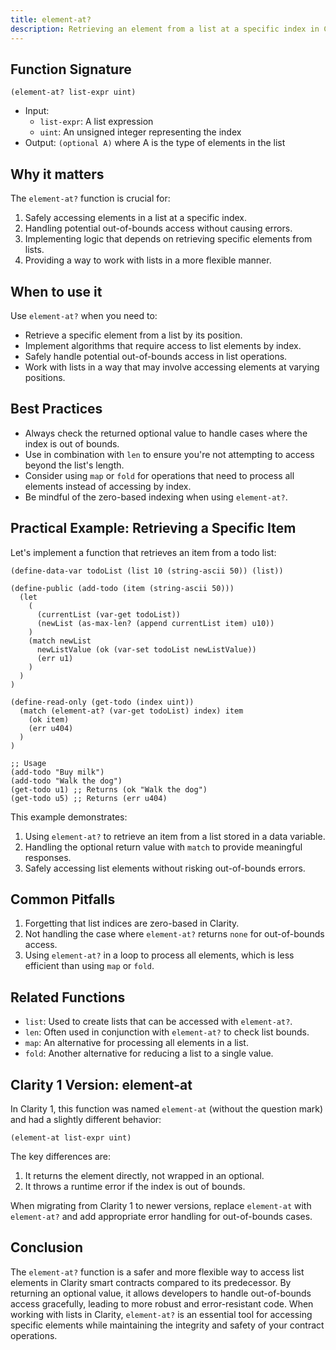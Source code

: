 ```yaml
---
title: element-at?
description: Retrieving an element from a list at a specific index in Clarity smart contracts.
---
```


## Function Signature

```clarity
(element-at? list-expr uint)
```

- Input: 
  - `list-expr`: A list expression
  - `uint`: An unsigned integer representing the index
- Output: `(optional A)` where A is the type of elements in the list

## Why it matters

The `element-at?` function is crucial for:

1. Safely accessing elements in a list at a specific index.
2. Handling potential out-of-bounds access without causing errors.
3. Implementing logic that depends on retrieving specific elements from lists.
4. Providing a way to work with lists in a more flexible manner.

## When to use it

Use `element-at?` when you need to:

- Retrieve a specific element from a list by its position.
- Implement algorithms that require access to list elements by index.
- Safely handle potential out-of-bounds access in list operations.
- Work with lists in a way that may involve accessing elements at varying positions.

## Best Practices

- Always check the returned optional value to handle cases where the index is out of bounds.
- Use in combination with `len` to ensure you're not attempting to access beyond the list's length.
- Consider using `map` or `fold` for operations that need to process all elements instead of accessing by index.
- Be mindful of the zero-based indexing when using `element-at?`.

## Practical Example: Retrieving a Specific Item

Let's implement a function that retrieves an item from a todo list:

```clarity
(define-data-var todoList (list 10 (string-ascii 50)) (list))

(define-public (add-todo (item (string-ascii 50)))
  (let
    (
      (currentList (var-get todoList))
      (newList (as-max-len? (append currentList item) u10))
    )
    (match newList
      newListValue (ok (var-set todoList newListValue))
      (err u1)
    )
  )
)

(define-read-only (get-todo (index uint))
  (match (element-at? (var-get todoList) index) item
    (ok item)
    (err u404)
  )
)

;; Usage
(add-todo "Buy milk")
(add-todo "Walk the dog")
(get-todo u1) ;; Returns (ok "Walk the dog")
(get-todo u5) ;; Returns (err u404)
```

This example demonstrates:
1. Using `element-at?` to retrieve an item from a list stored in a data variable.
2. Handling the optional return value with `match` to provide meaningful responses.
3. Safely accessing list elements without risking out-of-bounds errors.

## Common Pitfalls

1. Forgetting that list indices are zero-based in Clarity.
2. Not handling the case where `element-at?` returns `none` for out-of-bounds access.
3. Using `element-at?` in a loop to process all elements, which is less efficient than using `map` or `fold`.

## Related Functions

- `list`: Used to create lists that can be accessed with `element-at?`.
- `len`: Often used in conjunction with `element-at?` to check list bounds.
- `map`: An alternative for processing all elements in a list.
- `fold`: Another alternative for reducing a list to a single value.

## Clarity 1 Version: element-at

In Clarity 1, this function was named `element-at` (without the question mark) and had a slightly different behavior:

```clarity
(element-at list-expr uint)
```

The key differences are:
1. It returns the element directly, not wrapped in an optional.
2. It throws a runtime error if the index is out of bounds.

When migrating from Clarity 1 to newer versions, replace `element-at` with `element-at?` and add appropriate error handling for out-of-bounds cases.

## Conclusion

The `element-at?` function is a safer and more flexible way to access list elements in Clarity smart contracts compared to its predecessor. By returning an optional value, it allows developers to handle out-of-bounds access gracefully, leading to more robust and error-resistant code. When working with lists in Clarity, `element-at?` is an essential tool for accessing specific elements while maintaining the integrity and safety of your contract operations.